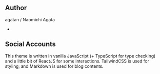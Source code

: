 
## Author

agatan / Naomichi Agata

-

## Social Accounts

<Socials />

This theme is written in vanilla JavaScript (+ TypeScript for type checking) and a little bit of ReactJS for some interactions. TailwindCSS is used for styling; and Markdown is used for blog contents.
